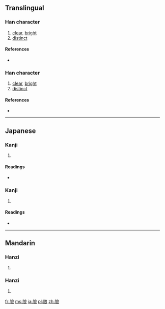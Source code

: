 {{also|朗}}
{{also|朗}}
==Translingual==

===Han character===
{{Han char|rn=74|rad=月|as=07|sn=11|four=|canj=月戈日女 (BIAV)}}

# [[clear]], [[bright]]
# [[distinct]]

====References====
* {{Han ref|kx=0505.220|dkj=14363|dj=0884.180|hdz=32082.030|uh=6716|ud=26390}}

===Han character===
{{Han char|rn=74|rad=月|as=07|sn=11|four=|canj=月戈日女 (BIAV)}}

# [[clear]], [[bright]]
# [[distinct]]

====References====
* {{Han ref|kx=0505.220|dkj=14363|dj=0884.180|hdz=32082.030|uh=6716|ud=26390}}

----

==Japanese==

===Kanji===
{{ja-kanji|grade=|rs=月07}}

# {{defn|Japanese|sort=月07}}

====Readings====
* {{ja-readings|on=[[ろう]] (rō)|kun=[[ほがらか]] (hogaraka)}}

===Kanji===
{{ja-kanji|grade=|rs=月07}}

# {{defn|Japanese|sort=月07}}

====Readings====
* {{ja-readings|on=[[ろう]] (rō)|kun=[[ほがらか]] (hogaraka)}}

----

==Mandarin==

===Hanzi===
{{cmn-hanzi|pin=[[lǎng]] ([[lang3]])|wg=lang<sup>3</sup>}}

# {{defn|Mandarin|sort=月07}}

===Hanzi===
{{cmn-hanzi|pin=[[lǎng]] ([[lang3]])|wg=lang<sup>3</sup>}}

# {{defn|Mandarin|sort=月07}}

[[fr:朖]]
[[ms:朖]]
[[ja:朖]]
[[pl:朖]]
[[zh:朖]]